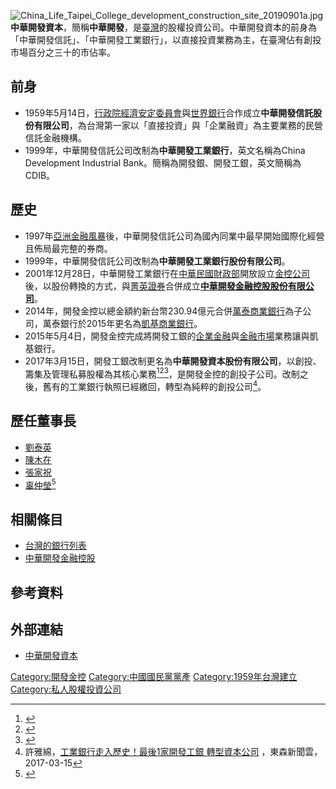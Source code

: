 {{Bank Financial Information
| name                          = 中華開發資本股份有限公司
| else_name                     = CDIB Capital Group
| logo                          = CDIB Capital logo.svg
| logo_size                     = 
| image                         = 
| full_name                     = 
| abbreviated_name              = 中華開發、CDIB
| slogan                        = 
| market_information            = 5839
| isin_code                     = 
| swift_code                    = CDIBTWTP（舊有）
| iban_code                     =
| finance_code_list             = 台灣的銀行列表
| finance_code                  = 040（舊有）
| open_date                     = 1959年5月14日
| closing_date                  =
| zip_code                      = 
| location                      = {{ROC}}<br>[[臺北市|臺北市]][[松山區_(臺北市)|松山區]][[敦化北路|敦化北路]]135號
| key_people        = 董事長：[[辜仲瑩|辜仲瑩]]<br />總經理：何志傑
| capital                       = [[新台幣|新台幣]]926.58億元
| revenue                       = 
| parent             = 
| major_shareholder             =  [[中華開發金融控股|中華開發金融控股]]
| homepage                      = {{URL|http://www.cdibcapitalgroup.com/}}
| footnotes                     = 註：舊有[[台證所|台證所]]上市編號5839、5839A與2804
| width                         = 380px
}}
[[File:China_Life_Taipei_College_development_construction_site_20190901a.jpg|thumb]]
'''中華開發資本'''，簡稱'''中華開發'''，是[[臺灣|臺灣]]的股權投資公司。中華開發資本的前身為「中華開發信託」、「中華開發工業銀行」，以直接投資業務為主，在臺灣佔有創投市場百分之三十的市佔率。

==前身== 
*1959年5月14日，[[行政院經濟安定委員會|行政院經濟安定委員會]]與[[世界銀行|世界銀行]]合作成立'''中華開發信託股份有限公司'''，為台灣第一家以「直接投資」與「企業融資」為主要業務的民營信託金融機構。
*1999年，中華開發信託公司改制為'''中華開發工業銀行'''，英文名稱為China Development Industrial Bank。簡稱為開發銀、開發工銀，英文簡稱為CDIB。

==歷史==
*1997年[[亞洲金融風暴|亞洲金融風暴]]後，中華開發信託公司為國內同業中最早開始國際化經營且佈局最完整的券商。
*1999年，中華開發信託公司改制為'''中華開發工業銀行股份有限公司'''。
*2001年12月28日，中華開發工業銀行在[[中華民國財政部|中華民國財政部]]開放設立[[金控公司|金控公司]]後，以股份轉換的方式，與[[菁英證券|菁英證券]]合併成立'''[[中華開發金融控股|中華開發金融控股股份有限公司]]'''。
*2014年，開發金控以總金額約新台幣230.94億元合併[[萬泰商業銀行|萬泰商業銀行]]為子公司，萬泰銀行於2015年更名為[[凱基商業銀行|凱基商業銀行]]。
*2015年5月4日，開發金控完成將開發工銀的[[企業金融|企業金融]]與[[金融市場|金融市場]]業務讓與凱基銀行。
*2017年3月15日，開發工銀改制更名為'''中華開發資本股份有限公司'''，以創投、籌集及管理私募股權為其核心業務<ref>{{cite news|author1=吳苡辰|url=https://udn.com/news/story/7239/2417901|title=中華開發資本評等獲確認|newspaper=udn聯合新聞網|date=2017-04-21|accessdate=2017-04-26|archive-date=2019-05-11|archive-url=https://web.archive.org/web/20190511113102/https://udn.com/news/story/7239/2417901|dead-url=no}}</ref><ref>{{cite news|author1=夏淑賢|url=https://udn.com/news/story/7239/2342568|title=開發工銀更名 轉型資本公司|newspaper=經濟日報|publisher=聯合新聞網|date=2017-03-15|accessdate=2017-07-04|archive-date=2019-05-11|archive-url=https://web.archive.org/web/20190511200859/https://udn.com/news/story/7239/2342568|dead-url=no}}</ref><ref>{{cite news|author1=李靚慧|url=http://news.ltn.com.tw/news/business/paper/1082593|title=開發工銀3月更名「中華開發資本」|newspaper=自由時報|date=2017-03-03|accessdate=2017-07-04|archive-date=2017-10-07|archive-url=https://web.archive.org/web/20171007021020/http://news.ltn.com.tw/news/business/paper/1082593|dead-url=no}}</ref>，是開發金控的創投子公司。改制之後，舊有的工業銀行執照已經繳回，轉型為純粹的創投公司<ref>許雅綿，[https://www.ettoday.net/news/20170315/884895.htm?feature=88&tab_id=89 工業銀行走入歷史！最後1家開發工銀 轉型資本公司] {{Wayback|url=https://www.ettoday.net/news/20170315/884895.htm?feature=88&tab_id=89 |date=20201105222401 }}，東森新聞雲，2017-03-15</ref>。

==歷任董事長==
*[[劉泰英|劉泰英]]
*[[陳木在|陳木在]]
*[[張家祝|張家祝]]
*[[辜仲瑩|辜仲瑩]]<ref>{{cite news|author=李靚慧|url=https://ec.ltn.com.tw/article/breakingnews/2933218|title=辜仲瑩回來了！開發金董事會通過接任開發資本董事長|newspaper=《自由時報》|publisher=LTN|date=2019-10-01|accessdate=2019-10-07|archive-date=2020-11-05|archive-url=https://web.archive.org/web/20201105223853/https://ec.ltn.com.tw/article/breakingnews/2933218|dead-url=no}}</ref>

== 相關條目 ==
*[[台灣的銀行列表|台灣的銀行列表]]
*[[中華開發金融控股|中華開發金融控股]]

==參考資料==
{{Reflist}}

== 外部連結 ==
* [http://www.cdibcapitalgroup.com/ 中華開發資本] {{Wayback|url=http://www.cdibcapitalgroup.com/ |date=20210612020850 }}

[[Category:開發金控|Category:開發金控]]
[[Category:中國國民黨黨產|Category:中國國民黨黨產]]
[[Category:1959年台灣建立|Category:1959年台灣建立]]
[[Category:私人股權投資公司|Category:私人股權投資公司]]